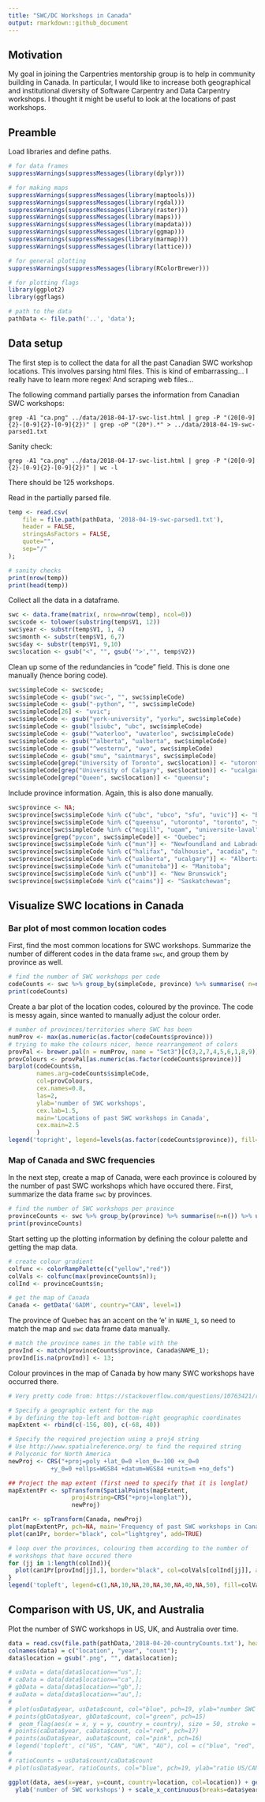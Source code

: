 ```yaml
---
title: "SWC/DC Workshops in Canada"
output: rmarkdown::github_document
---
```


## Motivation

My goal in joining the Carpentries mentorship group is to help in community building in Canada.  In particular, I would like to increase both geographical and institutional diversity of Software Carpentry and Data Carpentry workshops.  I thought it might be useful to look at the locations of past workshops.

## Preamble

Load libraries and define paths.
```r
# for data frames
suppressWarnings(suppressMessages(library(dplyr)))

# for making maps
suppressWarnings(suppressMessages(library(maptools)))
suppressWarnings(suppressMessages(library(rgdal)))
suppressWarnings(suppressMessages(library(raster)))
suppressWarnings(suppressMessages(library(maps)))
suppressWarnings(suppressMessages(library(mapdata)))
suppressWarnings(suppressMessages(library(ggmap)))
suppressWarnings(suppressMessages(library(marmap)))
suppressWarnings(suppressMessages(library(lattice)))

# for general plotting
suppressWarnings(suppressMessages(library(RColorBrewer)))

# for plotting flags
library(ggplot2)
library(ggflags)

# path to the data
pathData <- file.path('..', 'data');
```

## Data setup

The first step is to collect the data for all the past Canadian SWC workshop locations.  This involves parsing html files.  This is kind of embarrassing... I really have to learn more regex!  And scraping web files... 

The following command partially parses the information from Canadian SWC workshops:
```shell
grep -A1 "ca.png" ../data/2018-04-17-swc-list.html | grep -P "(20[0-9]{2}-[0-9]{2}-[0-9]{2})" | grep -oP "(20*).*" > ../data/2018-04-19-swc-parsed1.txt
```

Sanity check:
```shell
grep -A1 "ca.png" ../data/2018-04-17-swc-list.html | grep -P "(20[0-9]{2}-[0-9]{2}-[0-9]{2})" | wc -l
```
There should be 125 workshops.

Read in the partially parsed file.
```r
temp <- read.csv(
	file = file.path(pathData, '2018-04-19-swc-parsed1.txt'),
	header = FALSE,
	stringsAsFactors = FALSE,
	quote="",
	sep="/"
);

# sanity checks
print(nrow(temp))
print(head(temp))
```

Collect all the data in a dataframe.
```r
swc <- data.frame(matrix(, nrow=nrow(temp), ncol=0))
swc$code <- tolower(substring(temp$V1, 12))
swc$year <- substr(temp$V1, 1, 4)
swc$month <- substr(temp$V1, 6,7)
swc$day <- substr(temp$V1, 9,10)
swc$location <- gsub("<", "", gsub('">',"", temp$V2))
```

Clean up some of the redundancies in "code" field.  This is done one manually (hence boring code).
```r
swc$simpleCode <- swc$code;
swc$simpleCode <- gsub("swc-", "", swc$simpleCode)
swc$simpleCode <- gsub("-python", "", swc$simpleCode)
swc$simpleCode[26] <- "uvic";
swc$simpleCode <- gsub("york-university", "yorku", swc$simpleCode)
swc$simpleCode <- gsub("lsiubc", "ubc", swc$simpleCode)
swc$simpleCode <- gsub("^waterloo", "uwaterloo", swc$simpleCode)
swc$simpleCode <- gsub("^alberta", "ualberta", swc$simpleCode)
swc$simpleCode <- gsub("^westernu", "uwo", swc$simpleCode)
swc$simpleCode <- gsub("smu", "saintmarys", swc$simpleCode)
swc$simpleCode[grep("University of Toronto", swc$location)] <- "utoronto";
swc$simpleCode[grep("University of Calgary", swc$location)] <- "ucalgary";
swc$simpleCode[grep("Queen", swc$location)] <- "queensu";
```

Include province information. Again, this is also done manually.
```r
swc$province <- NA;
swc$province[swc$simpleCode %in% c("ubc", "ubco", "sfu", "uvic")] <- "British Columbia";
swc$province[swc$simpleCode %in% c("queensu", "utoronto", "toronto", "yorku", "mcmaster", "uwaterloo", "uoit", "brocku", "camh", "conestoga", "uguelph", "uwo", "sickkids", "wise-toronto", "oicr-toronto", "mozilla")] <- "Ontario";
swc$province[swc$simpleCode %in% c("mcgill", "uqam", "universite-laval", "umontreal", "montreal", "fmv")] <- "Quebec";
swc$province[grep("pycon", swc$simpleCode)] <- "Quebec";
swc$province[swc$simpleCode %in% c("mun")] <- "Newfoundland and Labrador";
swc$province[swc$simpleCode %in% c("halifax", "dalhousie", "acadia", "saintmarys")] <- "Nova Scotia";
swc$province[swc$simpleCode %in% c("ualberta", "ucalgary")] <- "Alberta";
swc$province[swc$simpleCode %in% c("umanitoba")] <- "Manitoba";
swc$province[swc$simpleCode %in% c("unb")] <- "New Brunswick";
swc$province[swc$simpleCode %in% c("caims")] <- "Saskatchewan";
```

## Visualize SWC locations in Canada

### Bar plot of most common location codes

First, find the most common locations for SWC workshops. Summarize the number of different codes in the data frame `swc`, and group them by province as well.
```r
# find the number of SWC workshops per code
codeCounts <- swc %>% group_by(simpleCode, province) %>% summarise( n=n()) %>% ungroup() %>% arrange(-n)
print(codeCounts)
```

Create a bar plot of the location codes, coloured by the province.  The code is messy again, since wanted to manually adjust the colour order.
```r
# number of provinces/territories where SWC has been 
numProv <- max(as.numeric(as.factor(codeCounts$province)))
# trying to make the colours nicer, hence rearrangement of colors
provPal <- brewer.pal(n = numProv, name = "Set3")[c(3,2,7,4,5,6,1,8,9)]
provColours <- provPal[as.numeric(as.factor(codeCounts$province))]
barplot(codeCounts$n, 
        names.arg=codeCounts$simpleCode, 
        col=provColours, 
        cex.names=0.8,
        las=2,
        ylab='number of SWC workshops',
        cex.lab=1.5,
        main='Locations of past SWC workshops in Canada',
        cex.main=2.5
        )
legend('topright', legend=levels(as.factor(codeCounts$province)), fill=provPal, cex=1)
```

### Map of Canada and SWC frequencies

In the next step, create a map of Canada, were each province is coloured by the number of past SWC workshops which have occured there. First, summarize the data frame `swc` by provinces.  
```r
# find the number of SWC workshops per province
provinceCounts <- swc %>% group_by(province) %>% summarise(n=n()) %>% ungroup() %>% arrange(-n)
print(provinceCounts)
```

Start setting up the plotting information by defining the colour palette and getting the map data.
```r
# create colour gradient
colfunc <- colorRampPalette(c("yellow","red"))
colVals <- colfunc(max(provinceCounts$n));
colInd <- provinceCounts$n;

# get the map of Canada
Canada <- getData('GADM', country="CAN", level=1)
```

The province of Quebec has an accent on the 'e' in `NAME_1`, so need to match the map and `swc` data frame data manually. 
```r
# match the province names in the table with the
provInd <- match(provinceCounts$province, Canada$NAME_1);
provInd[is.na(provInd)] <- 13;
```

Colour provinces in the map of Canada by how many SWC workshops have occurred there. 
```r
# Very pretty code from: https://stackoverflow.com/questions/10763421/r-creating-a-map-of-selected-canadian-provinces-and-u-s-states?utm_medium=organic&utm_source=google_rich_qa&utm_campaign=google_rich_qa

# Specify a geographic extent for the map
# by defining the top-left and bottom-right geographic coordinates
mapExtent <- rbind(c(-156, 80), c(-68, 40))

# Specify the required projection using a proj4 string
# Use http://www.spatialreference.org/ to find the required string
# Polyconic for North America
newProj <- CRS("+proj=poly +lat_0=0 +lon_0=-100 +x_0=0 
            +y_0=0 +ellps=WGS84 +datum=WGS84 +units=m +no_defs")

## Project the map extent (first need to specify that it is longlat) 
mapExtentPr <- spTransform(SpatialPoints(mapExtent, 
                  proj4string=CRS("+proj=longlat")),
                  newProj)

can1Pr <- spTransform(Canada, newProj)
plot(mapExtentPr, pch=NA, main='Frequency of past SWC workshops in Canada by province')
plot(can1Pr, border="black", col="lightgrey", add=TRUE)

# loop over the provinces, colouring them according to the number of 
# workshops that have occured there
for (jj in 1:length(colInd)){
  plot(can1Pr[provInd[jj],], border="black", col=colVals[colInd[jj]], add=TRUE)
}
legend('topleft', legend=c(1,NA,10,NA,20,NA,30,NA,40,NA,50), fill=colVals[c(1,seq(5, 50, 5))], bty="n", x.intersp = 2, y.intersp = .5)
```

## Comparison with US, UK, and Australia

Plot the number of SWC workshops in US, UK, and Australia over time. 
```r
data = read.csv(file.path(pathData,'2018-04-20-countryCounts.txt'), header=FALSE)
colnames(data) = c("location", "year", "count");
data$location = gsub(".png", "", data$location);

# usData = data[data$location=="us",];
# caData = data[data$location=="ca",];
# gbData = data[data$location=="gb",];
# auData = data[data$location=="au",];
# 
# plot(usData$year, usData$count, col="blue", pch=19, ylab="number SWC workshops", xlab="year", ylim=c(-5, 140))
# points(gbData$year, gbData$count, col="green", pch=15)
#  geom_flag(aes(x = x, y = y, country = country), size = 50, stroke = 2)
# points(caData$year, caData$count, col="red", pch=17)
# points(auData$year, auData$count, col="pink", pch=16)
# legend('topleft', c("US", "CAN", "UK", "AU"), col = c("blue", "red", "green", "black"), pch=c(19, 17, 15, 16))
# 
# ratioCounts = usData$count/caData$count
# plot(usData$year, ratioCounts, col="blue", pch=19, ylab="ratio US/CAN past workshops", xlab="year")

ggplot(data, aes(x=year, y=count, country=location, col=location)) + geom_line(size=1) + geom_flag(size=7) + scale_color_manual(values=c("gray48", "red", "blue4", "black")) +
  ylab('number of SWC workshops') + scale_x_continuous(breaks=data$year, labels=data$year, minor_breaks=data$year) + theme(legend.position="none", plot.title = element_text(hjust = 0.5)) + ggtitle('Number of past SWC workshops in US, UK, Australia, and Canada')
```
